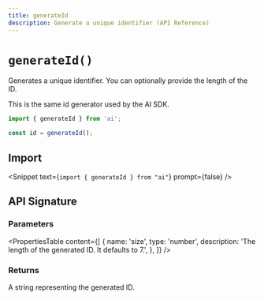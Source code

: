 ```yaml
---
title: generateId
description: Generate a unique identifier (API Reference)
---
```


# `generateId()`

Generates a unique identifier. You can optionally provide the length of the ID.

This is the same id generator used by the AI SDK.

```ts
import { generateId } from 'ai';

const id = generateId();
```

## Import

<Snippet text={`import { generateId } from "ai"`} prompt={false} />

## API Signature

### Parameters

<PropertiesTable
  content={[
    {
      name: 'size',
      type: 'number',
      description: 'The length of the generated ID. It defaults to 7.',
    },
  ]}
/>

### Returns

A string representing the generated ID.
